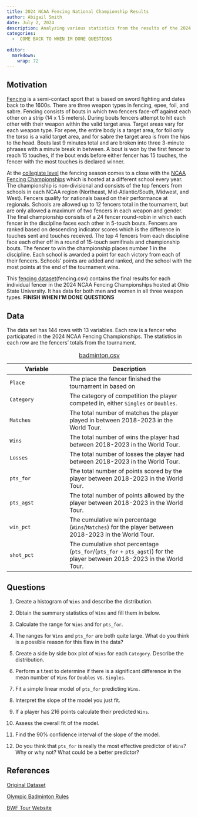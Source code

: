 ```yaml
---
title: 2024 NCAA Fencing National Championship Results
author: Abigail Smith
date: July 2, 2024
description: Analyzing various statistics from the results of the 2024 NCAA Fencing National Championships for both genders and all weapons. 
categories:
  -  COME BACK TO WHEN IM DONE QUESTIONS
  
editor: 
  markdown: 
    wrap: 72
---
```


## Motivation

[Fencing](https://en.wikipedia.org/wiki/Fencing){target="_blank"} is a
semi-contact sport that is based on sword fighting and dates back to the
1600s. There are three weapon types in fencing, epee, foil, and sabre.
Fencing consists of bouts in which two fencers face-off against each
other on a strip (14 x 1.5 meters). During bouts fencers attempt to hit
each other with their weapon within the valid target area. Target areas
vary for each weapon type. For epee, the entire body is a target area,
for foil only the torso is a valid target area, and for sabre the target
area is from the hips to the head. Bouts last 9 minutes total and are
broken into three 3-minute phrases with a minute break in between. A
bout is won by the first fencer to reach 15 touches, if the bout ends
before either fencer has 15 touches, the fencer with the most touches is
declared winner.

At the [collegiate level](https://en.wikipedia.org/wiki/Collegiate_fencing){target="_blank"}
the fencing season comes to a close with the [NCAA Fencing Championships](https://en.wikipedia.org/wiki/NCAA_Fencing_Championships){target="_blank"}
which is hosted at a different school every year. The championship is
non-divisional and consists of the top fencers from schools in each NCAA
region (Northeast, Mid-Atlantic/South, Midwest, and West). Fencers
qualify for nationals based on their performance at regionals. Schools
are allowed up to 12 fencers total in the tournament, but are only
allowed a maximum of two fencers in each weapon and gender. The final
championship consists of a 24 fencer round-robin in which each fencer in
the discipline faces each other in 5-touch bouts. Fencers are ranked based on descending indicator scores which is the difference in touches sent and touches received. The top 4 fencers from each discipline face each other off in a round of 15-touch semifinals and championship bouts. The fencer to win the championship places number 1 in the discipline. Each school is awarded a point for each victory from each of their fencers. Schools' points are added and ranked, and the school with the most points at the end of the tournament wins.

This [fencing dataset](fencing.csv){target="_blank"}(fencing.csv)
contains the final results for each individual fencer in the 2024 NCAA
Fencing Championships hosted at Ohio State University. It has data for both men and women in all three weapon types. **FINISH WHEN I'M DONE QUESTIONS**

## Data

The data set has 144 rows with 13 variables. Each row is a fencer who
participated in the 2024 NCAA Fencing Championships. The statistics in each row are the fencers' totals from the tournament.

| Variable   | Description                                                                                                             |
|-----------------------|------------------------------------------------|
| `Place`   | The place the fencer finished the tournament in based on                                                                                       |
| `Category` | The category of competition the player competed in, either `Singles` or `Doubles`.                                      |
| `Matches`  | The total number of matches the player played in between 2018-2023 in the World Tour.                                   |
| `Wins`     | The total number of wins the player had between 2018-2023 in the World Tour.                                            |
| `Losses`   | The total number of losses the player had between 2018-2023 in the World Tour.                                          |
| `pts_for`  | The total number of points scored by the player between 2018-2023 in the World Tour.                                    |
| `pts_agst` | The total number of points allowed by the player between 2018-2023 in the World Tour.                                   |
| `win_pct`  | The cumulative win percentage (`Wins`/`Matches`) for the player between 2018-2023 in the World Tour.                    |
| `shot_pct` | The cumulative shot percentage (`pts_for`/(`pts_for` + `pts_agst`)) for the player between 2018-2023 in the World Tour. |

: [badminton.csv](badminton.csv){target="_blank"}

## Questions

1.  Create a histogram of `Wins` and describe the distribution.

2.  Obtain the summary statistics of `Wins` and fill them in below.

3.  Calculate the range for `Wins` and for `pts_for`.

4.  The ranges for `Wins` and `pts_for` are both quite large. What do
    you think is a possible reason for this flaw in the data?

5.  Create a side by side box plot of `Wins` for each `Category`.
    Describe the distribution.

6.  Perform a t.test to determine if there is a significant difference
    in the mean number of `Wins` for `Doubles` vs. `Singles`.

7.  Fit a simple linear model of `pts_for` predicting `Wins`.

8.  Interpret the slope of the model you just fit.

9.  If a player has 216 points calculate their predicted `Wins`.

10. Assess the overall fit of the model.

11. Find the 90% confidence interval of the slope of the model.

12. Do you think that `pts_for` is really the most effective predictor
    of `Wins`? Why or why not? What could be a better predictor?

## References

[Original
Dataset](https://www.badmintonstatistics.net/Reports?reportname=MostPointsH2H&category=%&year=-1&level=worldtour&country=%){target="_blank"}

[Olympic Badminton
Rules](https://olympics.com/en/news/badminton-guide-how-to-play-rules-olympic-history){target="_blank"}

[BWF Tour
Website](https://bwfworldtour.bwfbadminton.com/){target="_blank"}
